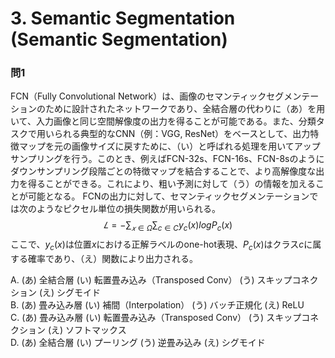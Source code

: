 # 3. Semantic Segmentation (Semantic Segmentation)

### 問1

FCN（Fully Convolutional Network）は、画像のセマンティックセグメンテーションのために設計されたネットワークであり、全結合層の代わりに（あ）を用いて、入力画像と同じ空間解像度の出力を得ることが可能である。また、分類タスクで用いられる典型的なCNN（例：VGG, ResNet）をベースとして、出力特徴マップを元の画像サイズに戻すために、（い）と呼ばれる処理を用いてアップサンプリングを行う。このとき、例えばFCN-32s、FCN-16s、FCN-8sのようにダウンサンプリング段階ごとの特徴マップを結合することで、より高解像度な出力を得ることができる。これにより、粗い予測に対して（う）の情報を加えることが可能となる。
FCNの出力に対して、セマンティックセグメンテーションでは次のようなピクセル単位の損失関数が用いられる。
$$
𝐿=−∑_{𝑥∈Ω}∑_{c∈C}y_c(x)logP_c(x)
$$
ここで、$y_c(x)$は位置$x$における正解ラベルのone-hot表現、$P_c(x)$はクラス$c$に属する確率であり、（え）関数により出力される。

A. (あ) 全結合層 (い) 転置畳み込み（Transposed Conv） (う) スキップコネクション (え) シグモイド  
B. (あ) 畳み込み層 (い) 補間（Interpolation） (う) バッチ正規化 (え) ReLU  
C. (あ) 畳み込み層 (い) 転置畳み込み（Transposed Conv） (う) スキップコネクション (え) ソフトマックス  
D. (あ) 全結合層 (い) プーリング (う) 逆畳み込み (え) シグモイド